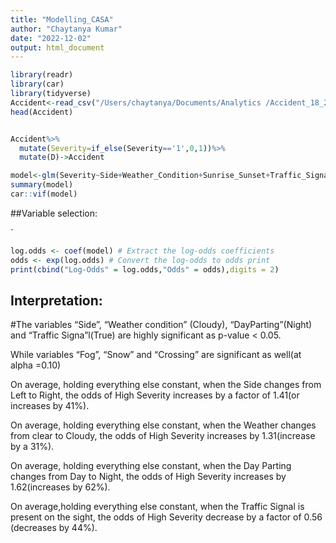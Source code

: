 ```yaml
---
title: "Modelling_CASA"
author: "Chaytanya Kumar"
date: "2022-12-02"
output: html_document
---
```


```r
library(readr)
library(car)
library(tidyverse)
Accident<-read_csv("/Users/chaytanya/Documents/Analytics /Accident_18_20.csv")
head(Accident)


Accident%>%
  mutate(Severity=if_else(Severity=='1',0,1))%>%
  mutate(D)->Accident
```


```r
model<-glm(Severity~Side+Weather_Condition+Sunrise_Sunset+Traffic_Signal+Crossing, family=binomial(link="logit"), data=Accident)
summary(model)
car::vif(model)

```


##Variable selection: 

`
```r
log.odds <- coef(model) # Extract the log-odds coefficients
odds <- exp(log.odds) # Convert the log-odds to odds print
print(cbind("Log-Odds" = log.odds,"Odds" = odds),digits = 2)
```

## Interpretation:
#The variables "Side", "Weather condition" (Cloudy), "DayParting"(Night) and "Traffic Signa"l(True) are highly significant as p-value < 0.05. 

While variables "Fog", "Snow" and "Crossing" are  significant as well(at alpha =0.10) 

On average, holding everything else constant, when the Side changes from Left to Right, the odds of High Severity increases  by a factor of 1.41(or increases by 41%).

On average, holding everything else constant, when the Weather changes from clear to Cloudy, the odds of High Severity increases  by 1.31(increase by a 31%).

On average, holding everything else constant, when the Day Parting changes from Day to Night, the odds of High Severity increases  by 1.62(increases by 62%).

On average,holding everything else constant, when the Traffic  Signal is present on the sight, the odds of High Severity decrease by  a factor of 0.56 (decreases by 44%).



